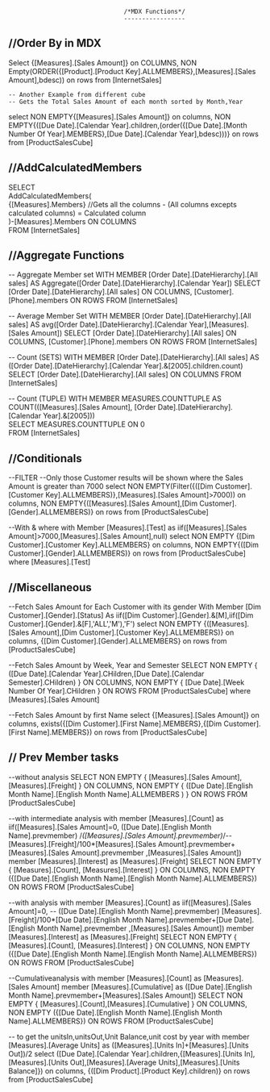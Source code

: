 									/*MDX Functions*/
									-----------------

//Order By in MDX
-----------------
Select 
	{[Measures].[Sales Amount]} on COLUMNS,
	NON Empty(ORDER({[Product].[Product Key].ALLMEMBERS},[Measures].[Sales Amount],bdesc)) on rows
from [InternetSales]
	
	-- Another Example from different cube
	-- Gets the Total Sales Amount of each month sorted by Month,Year
select 
   NON EMPTY{[Measures].[Sales Amount]} on columns,
   NON EMPTY{([Due Date].[Calendar Year].children,(order({[Due Date].[Month Number Of Year].MEMBERS},[Due Date].[Calendar Year],bdesc)))} on rows
from [ProductSalesCube]

//AddCalculatedMembers
----------------------
SELECT   
   AddCalculatedMembers(  
      {[Measures].Members}  //Gets all the columns - (All columns excepts calculated columns) = Calculated column  
      )-[Measures].Members ON COLUMNS   
FROM [InternetSales]   


//Aggregate Functions
---------------------
-- Aggregate Member set
WITH
    MEMBER [Order Date].[DateHierarchy].[All sales] AS Aggregate([Order Date].[DateHierarchy].[Calendar Year])
SELECT
    [Order Date].[DateHierarchy].[All sales] ON COLUMNS,
    [Customer].[Phone].members ON ROWS
FROM
    [InternetSales]

-- Average Member Set
WITH
    MEMBER [Order Date].[DateHierarchy].[All sales] AS avg([Order Date].[DateHierarchy].[Calendar Year],[Measures].[Sales Amount])
SELECT
    [Order Date].[DateHierarchy].[All sales] ON COLUMNS,
    [Customer].[Phone].members ON ROWS
FROM
    [InternetSales]


-- Count (SETS)
WITH
    MEMBER [Order Date].[DateHierarchy].[All sales] AS ([Order Date].[DateHierarchy].[Calendar Year].&[2005].children.count)
SELECT
    [Order Date].[DateHierarchy].[All sales] ON COLUMNS
FROM
    [InternetSales]

-- Count (TUPLE)
WITH MEMBER MEASURES.COUNTTUPLE AS  
COUNT(([Measures].[Sales Amount], [Order Date].[DateHierarchy].[Calendar Year].&[2005]))  
SELECT MEASURES.COUNTTUPLE ON 0  
FROM [InternetSales]


//Conditionals
--------------

--FILTER
	--Only those Customer results will be shown where the Sales Amount is greater than 7000
select
	NON EMPTY(Filter({([Dim Customer].[Customer Key].ALLMEMBERS)},[Measures].[Sales Amount]>7000)) on columns,
	NON EMPTY{([Measures].[Sales Amount],[Dim Customer].[Gender].ALLMEMBERS)} on rows
from [ProductSalesCube]


--With & where
with
	Member [Measures].[Test] as 
	iif([Measures].[Sales Amount]>7000,[Measures].[Sales Amount],null)
select
	NON EMPTY {[Dim Customer].[Customer Key].ALLMEMBERS} on columns,
	NON EMPTY{([Dim Customer].[Gender].ALLMEMBERS)} on rows
from [ProductSalesCube]
where [Measures].[Test]


//Miscellaneous
---------------

  --Fetch Sales Amount for Each Customer with its gender
With Member [Dim Customer].[Gender].[Status] As iif([Dim Customer].[Gender].&[M],iif([Dim Customer].[Gender].&[F],'ALL','M'),'F')
select
  NON EMPTY {([Measures].[Sales Amount],[Dim Customer].[Customer Key].ALLMEMBERS)} on columns,
  {[Dim Customer].[Gender].ALLMEMBERS} on rows
from [ProductSalesCube]

  --Fetch Sales Amount by Week, Year and Semester
 SELECT 
      NON EMPTY { ([Due Date].[Calendar Year].CHildren,[Due Date].[Calendar Semester].CHildren)  } ON COLUMNS,
      NON EMPTY {  [Due Date].[Week Number Of Year].CHildren } ON ROWS
 FROM [ProductSalesCube]
 where [Measures].[Sales Amount]

 --Fetch Sales Amount by first Name
 select 
   {[Measures].[Sales Amount]} on columns,
   exists({[Dim Customer].[First Name].MEMBERS},{[Dim Customer].[First Name].MEMBERS}) on rows
from [ProductSalesCube]


// Prev Member tasks
--------------------

--without analysis
SELECT 
NON EMPTY { [Measures].[Sales Amount], [Measures].[Freight] } ON COLUMNS, 
NON EMPTY { ([Due Date].[English Month Name].[English Month Name].ALLMEMBERS ) } ON ROWS 
FROM [ProductSalesCube]


--with intermediate analysis
with member [Measures].[Count] as iif([Measures].[Sales Amount]=0,
  ([Due Date].[English Month Name].prevmember)
/*([Measures].[Sales Amount].prevmember)*/--[Measures].[Freight]/100*[Measures].[Sales Amount].prevmember+[Measures].[Sales Amount].prevmember
,[Measures].[Sales Amount])
member [Measures].[Interest] as  [Measures].[Freight]
SELECT 
NON EMPTY { [Measures].[Count], [Measures].[Interest] } ON COLUMNS, 
NON EMPTY ({[Due Date].[English Month Name].[English Month Name].ALLMEMBERS}) ON ROWS 
FROM [ProductSalesCube]

--with analysis
with member [Measures].[Count] as iif([Measures].[Sales Amount]=0,
 -- ([Due Date].[English Month Name].prevmember)
[Measures].[Freight]/100*[Due Date].[English Month Name].prevmember+[Due Date].[English Month Name].prevmember
,[Measures].[Sales Amount])
member [Measures].[Interest] as  [Measures].[Freight]
SELECT 
NON EMPTY { [Measures].[Count], [Measures].[Interest] } ON COLUMNS, 
NON EMPTY ({[Due Date].[English Month Name].[English Month Name].ALLMEMBERS}) ON ROWS 
FROM [ProductSalesCube]

--Cumulativeanalysis
with member [Measures].[Count] as [Measures].[Sales Amount]
member [Measures].[Cumulative] as  ([Due Date].[English Month Name].prevmember+[Measures].[Sales Amount])
SELECT 
NON EMPTY { [Measures].[Count],[Measures].[Cumulative]  } ON COLUMNS, 
NON EMPTY ({[Due Date].[English Month Name].[English Month Name].ALLMEMBERS}) ON ROWS 
FROM [ProductSalesCube]

-- to get the unitsIn,unitsOut,Unit Balance,unit cost by year
with member [Measures].[Average Units] as ([Measures].[Units In]+[Measures].[Units Out])/2
select 
 ([Due Date].[Calendar Year].children,{[Measures].[Units In],[Measures].[Units Out],[Measures].[Average Units],[Measures].[Units Balance]}) on columns,
 {([Dim Product].[Product Key].children)} on rows
from [ProductSalesCube]
